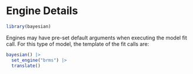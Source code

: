 # Engine Details

```r
library(bayesian)
```

Engines may have pre-set default arguments when executing the model fit call. For this type of model, the template of the fit calls are:

\pkg{brms}

```r
bayesian() |>
  set_engine("brms") |>
  translate()
```

